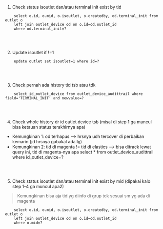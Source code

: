 1. Check status isoutlet dan/atau terminal init exist by tid

```
    select o.id, o.mid, o.isoutlet, o.createdby, od.terminal_init from outlet o
    left join outlet_device od on o.id=od.outlet_id
    where od.terminal_init=?
```
<br /><br />

2. Update isoutlet if !=1
```
    update outlet set isoutlet=1 where id=?
```

<br /><br />

3. Check pernah ada history tid tsb atau tdk
```
    select id_outlet_device from outlet_device_audittrail where field='TERMINAL_INIT' and newvalue=?
```

<br /><br />

4. Check whole history dr id outlet device tsb (misal di step 1 ga muncul bisa ketauan status terakhirnya apa)

- Kemungkinan 1: od terhapus --> hrsnya udh tercover di perbaikan kemarin (jd hrsnya gabakal ada lg)
- Kemungkinan 2: tid di magenta != tid di elastics --> bisa ditrack lewat query ini, tid di magenta-nya apa select * from outlet_device_audittrail where id_outlet_device=?

<br /><br />

5. Check status isoutlet dan/atau terminal init exist by mid (dipakai kalo step 1-4 ga muncul apa2)

> Kemungkinan bisa aja tid yg diinfo di grup tdk sesuai sm yg ada di magenta

```
    select o.id, o.mid, o.isoutlet, o.createdby, od.terminal_init from outlet o
    left join outlet_device od on o.id=od.outlet_id
    where o.mid=?
```

<br /><br />